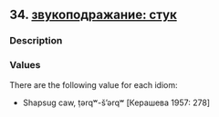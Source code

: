 ## 34. <a href =  'https://agricolamz.github.io/The_Circassian_Isoglosses_Database/34.html'>звукоподражание: стук</a>
### Description



### Values
There are the following value for each idiom:

* Shapsug  caw, ṭərqʷ-š'ərqʷ [Керашева 1957: 278] 

